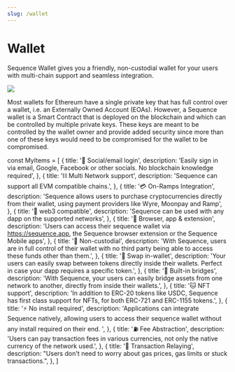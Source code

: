 ```yaml
---
slug: /wallet
---
```


# Wallet

Sequence Wallet gives you a friendly, non-custodial wallet for your users with multi-chain support and seamless integration.

<div class="text--center">
  <img src="/img/wallet-screen.png" />
</div>

Most wallets for Ethereum have a single private key that has full control over a wallet, i.e. an Externally Owned Account (EOAs).
However, a Sequence wallet is a Smart Contract that is deployed on the blockchain and which can be controlled by multiple private keys.
These keys are meant to be controlled by the wallet owner and provide added security since more than one of these keys would need to be
compromised for the wallet to be compromised.

const MyItems = [
  {
    title: '👤 Social/email login',
    description:
      'Easily sign in via email, Google, Facebook or other socials. No blockchain knowledge required',
  },
  {
    title: '⛓️ Multi Network support',
    description: 'Sequence can support all EVM compatible chains.',
  },
  {
    title: '💳 On-Ramps Integration',
    description:
      'Sequence allows users to purchase cryptocurrencies directly from their wallet, using payment providers like Wyre, Moonpay and Ramp',
  },
  {
    title: '🦄 web3 compatible',
    description: 'Sequence can be used with any dapp on the supported networks',
  },
  {
    title: '📱 Browser, app & extension',
    description:
      'Users can access their sequence wallet via https://sequence.app, the Sequence browser extension or the Sequence Mobile apps',
  },
  {
    title: '🔑 Non-custodial',
    description:
      'With Sequence, users are in full control of their wallet with no third party being able to access these funds other than them.',
  },
  {
    title: '🔁 Swap in-wallet',
    description:
      'Your users can easily swap between tokens directly inside their wallets. Perfect in case your dapp requires a specific token.',
  },
  {
    title: '🌉 Built-in bridges',
    description:
      'With Sequence, your users can easily bridge assets from one network to another, directly from inside their wallets.',
  },
  {
    title: '🐱 NFT support',
    description:
      'In addition to ERC-20 tokens like USDC, Sequence has first class support for NFTs, for both ERC-721 and ERC-1155 tokens.',
  },
  {
    title: '⚡ No install required',
    description:
      'Applications can integrate Sequence natively, allowing users to access their sequence wallet without any install required on their end. ',
  },
  {
    title: '⛽ Fee Abstraction',
    description:
      'Users can pay transaction fees in various currencies, not only the native currency of the network used.',
  },
  {
    title: '🤖 Transaction Relaying',
    description:
      "Users don't need to worry about gas prices, gas limits or stuck transactions.",
  },
]

<CardList items={MyItems} />
